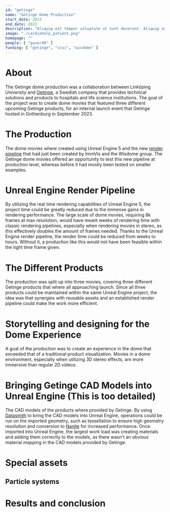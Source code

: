 ```yaml
---
id: "getinge"
name: "Getinge Dome Production"
start_date: 2023
end_date: 2023
description: "Aliquip est tempor voluptate ut sunt deserunt. Aliquip nostrud fugiat ipsum aliquip nulla exercitation ea qui laborum. Commodo cupidatat nostrud tempor veniam."
image: "./cardiohelp_patient.png"
homepage: ""
people: [ "guser40" ]
funding: [ "getinge", "visc", "wisdome" ]
---
```


# About
The Getinge dome production was a collaboration between Linköping University and
[Getinge](getinge.com), a Swedish company that provides technical solutions and
products to hospitals and life science institutions.
The goal of the project was to create dome movies that featured three different upcoming
Getinge products, for an internal launch event that Getinge hosted in Gothenburg in
September 2023.

# The Production
The dome movies where created using Unreal Engine 5 and the new [render pipeline](/projects/unreal_engine_fisheye_rendering) that
had just been created by ImmVis and the Wisdome group. The Getinge dome movies
offered an opportunity to test this new pipeline at production level, whereas before
it had mostly been tested on smaller examples.

# Unreal Engine Render Pipeline
By utilizing the real time rendering capabilities of Unreal Engine 5, the project time
could be greatly reduced due to the immense gains in rendering performance.
The large scale of dome movies, requiring 8k frames at max resolution, would have meant
weeks of rendering time with classic rendering pipelines, especially when rendering movies in
stereo, as this effectively doubles the amount of frames needed. Thanks to the
Unreal Engine render pipeline, the render time could be reduced from weeks to hours.
Without it, a production like this would not have been feasible within the tight time frame given.

# The Different Products
The production was split up into three movies, covering three different Getinge products
that where all approaching launch.
Since all three products could be maintained within the same Unreal Engine project,
the idea was that synergies with reusable assets and an established render pipeline
could make the work more efficient.

# Storytelling and designing for the Dome Experience
A goal of the production was to create an experience in the dome that exceeded that
of a traditional product visualization. Movies in a dome environment, especially when utilizing
3D stereo effects, are more immersive than regular 2D videos. 

# Bringing Getinge CAD Models into Unreal Engine (This is too detailed)
The CAD models of the products where provided by Getinge. By using [Datasmith](https://www.unrealengine.com/en-US/datasmith) to bring the CAD models into Unreal Engine, operations could be run on the imported
geometry, such as tessellation to ensure high geometry resolution and conversion
to [Nanite](https://docs.unrealengine.com/5.0/en-US/nanite-virtualized-geometry-in-unreal-engine/) for increased performance. Once imported into Unreal Engine, the largest work load was creating materials
and adding them correctly to the models, as there wasn't an obvious material mapping
in the CAD models provided by Getinge.

# Special assets
## Particle systems

# Results and conclusion
